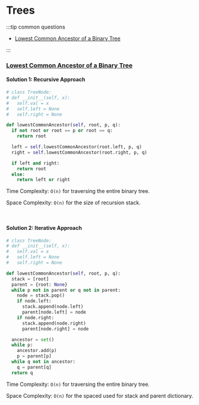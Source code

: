 # Trees

:::tip common questions

- [Lowest Common Ancestor of a Binary Tree](https://leetcode.com/problems/lowest-common-ancestor-of-a-binary-tree/description/)

:::

### [Lowest Common Ancestor of a Binary Tree](https://leetcode.com/problems/lowest-common-ancestor-of-a-binary-tree/description/)

#### Solution 1: Recursive Approach

```py
# class TreeNode:
# def __init__(self, x):
#   self.val = x
#   self.left = None
#   self.right = None

def lowestCommonAncestor(self, root, p, q):
  if not root or root == p or root == q:
    return root

  left = self.lowestCommonAncestor(root.left, p, q)
  right = self.lowestCommonAncestor(root.right, p, q)

  if left and right:
    return root
  else:
    return left or right
```

Time Complexity: `O(n)` for traversing the entire binary tree.

Space Complexity: `O(n)` for the size of recursion stack.

<br />

#### Solution 2: Iterative Approach

```py
# class TreeNode:
# def __init__(self, x):
#   self.val = x
#   self.left = None
#   self.right = None

def lowestCommonAncestor(self, root, p, q):
  stack = [root]
  parent = {root: None}
  while p not in parent or q not in parent:
    node = stack.pop()
    if node.left:
      stack.append(node.left)
      parent[node.left] = node
    if node.right:
      stack.append(node.right)
      parent[node.right] = node

  ancestor = set()
  while p:
    ancestor.add(p)
    p = parent[p]
  while q not in ancestor:
    q = parent[q]
  return q
```

Time Complexity: `O(n)` for traversing the entire binary tree.

Space Complexity: `O(n)` for the spaced used for stack and parent dictionary.

<br />
